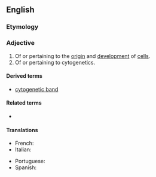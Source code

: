 ==English==

===Etymology===
{{prefix|en|cyto|genetic}}

===Adjective===
{{en-adj|-}}

# Of or pertaining to the [[origin]] and [[development]] of [[cell]]s.
# Of or pertaining to cytogenetics.

====Derived terms====
* [[cytogenetic band]]

====Related terms====
* {{l|en|cytogenesis}}

====Translations====
{{trans-top|Of or pertaining to cytogenetics}}
* French: {{t+|fr|cytogénétique}}
* Italian: {{t+|it|citogenetico}}
{{trans-mid}}
* Portuguese: {{t|pt|citogenético}}
* Spanish: {{t|es|citogenético}}
{{trans-bottom}}